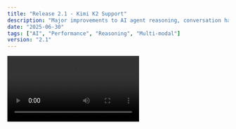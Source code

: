 ```yaml
---
title: "Release 2.1 - Kimi K2 Support"
description: "Major improvements to AI agent reasoning, conversation handling, and multi-modal processing"
date: "2025-06-30"
tags: ["AI", "Performance", "Reasoning", "Multi-modal"]
version: "2.1"
---
```


<Video src="/demo.mp4" />

- **Advanced reasoning engine** with improved logical thinking
- **Multi-modal processing** for text, images, and code analysis
- **Context-aware responses** with better conversation memory
- **Adaptive communication** that matches user preferences

<br/>

```tsx
// Example of updated API usage
const agent = new AIAgent({
  model: "kimi-k2",
  reasoning: "enhanced",
  multiModal: true,
})
```
<br/>

<Accordion type="multiple" className="w-full not-prose">
  <AccordionItem value="item-1">
    <AccordionTrigger>Features</AccordionTrigger>
    <AccordionContent className="flex flex-col gap-4 text-balance">
      <ul className="list-disc space-y-2 pl-4">
        <li>
          <strong>45% faster response generation</strong> across all model types
        </li>
        <li>New API endpoints for custom AI agent implementations</li>
        <li>Enhanced webhook support for real-time notifications</li>
        <li>Improved SDK with TypeScript definitions</li>
        <li>Updated knowledge base with latest information</li>
        <li>Enhanced creative writing and brainstorming capabilities</li>
      </ul>
    </AccordionContent>
  </AccordionItem>
  <AccordionItem value="item-2">
    <AccordionTrigger>Bug Fixes</AccordionTrigger>
    <AccordionContent className="flex flex-col gap-4 text-balance">
      <ul className="list-disc space-y-2 pl-4">
        <li>Fixed conversation context loss during long sessions</li>
        <li>Resolved inconsistent response formatting issues</li>
        <li>Improved error handling for complex queries</li>
        <li>Fixed memory retention problems in extended conversations</li>
        <li>Better error reporting and debugging tools</li>
      </ul>
    </AccordionContent>
  </AccordionItem>
</Accordion>
